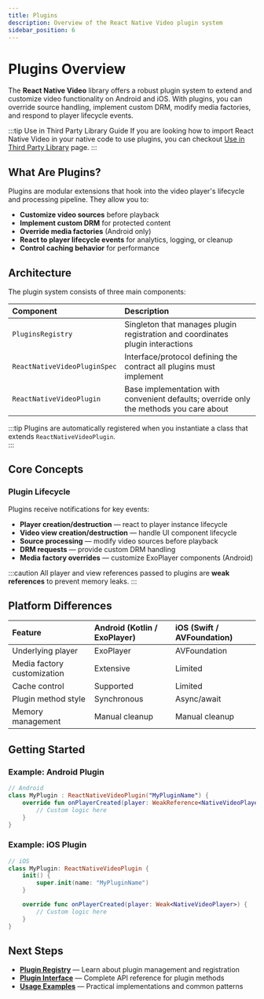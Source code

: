 ```yaml
---
title: Plugins  
description: Overview of the React Native Video plugin system
sidebar_position: 6
---
```


# Plugins Overview

The **React Native Video** library offers a robust plugin system to extend and customize video functionality on Android and iOS. With plugins, you can override source handling, implement custom DRM, modify media factories, and respond to player lifecycle events.

:::tip Use in Third Party Library Guide
If you are looking how to import React Native Video in your native code to use plugins, you can checkout [Use in Third Party Library](../use-in-third-party-library) page.
:::

## What Are Plugins?

Plugins are modular extensions that hook into the video player's lifecycle and processing pipeline. They allow you to:

-  **Customize video sources** before playback
-  **Implement custom DRM** for protected content
-  **Override media factories** (Android only)
-  **React to player lifecycle events** for analytics, logging, or cleanup
-  **Control caching behavior** for performance

## Architecture

The plugin system consists of three main components:

| Component                    | Description                                                                                 |
|:-----------------------------|:-------------------------------------------------------------------------------------------|
| `PluginsRegistry`            | Singleton that manages plugin registration and coordinates plugin interactions              |
| `ReactNativeVideoPluginSpec` | Interface/protocol defining the contract all plugins must implement                        |
| `ReactNativeVideoPlugin`     | Base implementation with convenient defaults; override only the methods you care about     |

:::tip
Plugins are automatically registered when you instantiate a class that extends `ReactNativeVideoPlugin`.  
:::

## Core Concepts

### Plugin Lifecycle

Plugins receive notifications for key events:

-  **Player creation/destruction** — react to player instance lifecycle
-  **Video view creation/destruction** — handle UI component lifecycle
-  **Source processing** — modify video sources before playback
-  **DRM requests** — provide custom DRM handling
-  **Media factory overrides** — customize ExoPlayer components (Android)

:::caution
All player and view references passed to plugins are **weak references** to prevent memory leaks.
:::

## Platform Differences

| Feature                        | Android (Kotlin / ExoPlayer)                   | iOS (Swift / AVFoundation)         |
|:-------------------------------|:-----------------------------------------------|:-----------------------------------|
| Underlying player              | ExoPlayer                                      | AVFoundation                       |
| Media factory customization    | Extensive                                      | Limited                            |
| Cache control                  | Supported                                      | Limited                            |
| Plugin method style            | Synchronous                                    | Async/await                        |
| Memory management              | Manual cleanup                                 | Manual cleanup                     |

## Getting Started

### Example: Android Plugin

```kotlin
// Android
class MyPlugin : ReactNativeVideoPlugin("MyPluginName") {
    override fun onPlayerCreated(player: WeakReference<NativeVideoPlayer>) {
        // Custom logic here
    }
}
```

### Example: iOS Plugin

```swift
// iOS
class MyPlugin: ReactNativeVideoPlugin {
    init() {
        super.init(name: "MyPluginName")
    }

    override func onPlayerCreated(player: Weak<NativeVideoPlayer>) {
        // Custom logic here
    }
}
```



## Next Steps

-  [**Plugin Registry**](./registry) — Learn about plugin management and registration
-  [**Plugin Interface**](./interface) — Complete API reference for plugin methods
-  [**Usage Examples**](./examples) — Practical implementations and common patterns



